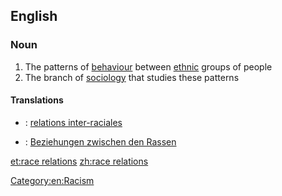 {{wikipedia}}
==English==

===Noun===
{{en-noun|sg=[[race]] [[relations]]|-}}

# The patterns of [[behaviour]] between [[ethnic]] groups of people
# The branch of [[sociology]] that studies these patterns

====Translations====
{{trans-top|the patterns of behaviour between ethnic groups of people}}
{{trans-mid}}
{{trans-bottom}}

{{trans-top|the branch of sociology that studies these patterns}}
{{trans-mid}}
{{trans-bottom}}

{{checktrans-top}}
* {{ttbc|fr}}: [[relations inter-raciales]] {{f|p}}
{{trans-mid}}
* {{ttbc|de}}: [[Beziehungen zwischen den Rassen]] {{f|p}}
{{trans-bottom}}

[[Category:en:Racism]]

[[et:race relations]]
[[zh:race relations]]